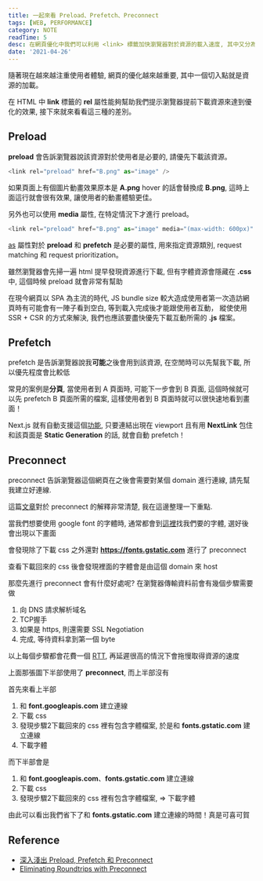 ```yaml
---
title: 一起來看 Preload、Prefetch、Preconnect
tags: [WEB, PERFORMANCE]
category: NOTE
readTime: 5
desc: 在網頁優化中我們可以利用 <link> 標籤加快瀏覽器對於資源的載入速度, 其中又分為 preload、prefetch 以及 preconnect, 稍微筆記一下這三個有什麼差別
date: '2021-04-26'
---
```


隨著現在越來越注重使用者體驗, 網頁的優化越來越重要, 其中一個切入點就是資源的加載。

在 HTML 中 **link** 標籤的 **rel** 屬性能夠幫助我們提示瀏覽器提前下載資源來達到優化的效果,
接下來就來看看這三種的差別。

## Preload

**preload** 會告訴瀏覽器說該資源對於使用者是必要的, 請優先下載該資源。

```js
<link rel="preload" href="B.png" as="image" />
```

如果頁面上有個圖片動畫效果原本是 **A.png** hover 的話會替換成 **B.png**, 這時上面這行就會很有效果, 讓使用者的動畫體驗更佳。

另外也可以使用 **media** 屬性, 在特定情況下才進行 preload。

```js
<link rel="preload" href="B.png" as="image" media="(max-width: 600px)" />
```

[as](https://developer.mozilla.org/en-US/docs/Web/HTML/Element/link#attributes) 屬性對於 **preload** 和 **prefetch** 是必要的屬性, 用來指定資源類別, request matching 和 request prioritization。

雖然瀏覽器會先掃一遍 html 提早發現資源進行下載, 但有字體資源會隱藏在 **.css** 中, 這個時候 preload 就會非常有幫助

<ArticleImage src="https://i.imgur.com/XoiiZlY.png" alt="google font css" remark="google font css" />

在現今網頁以 SPA 為主流的時代, JS bundle size 較大造成使用者第一次造訪網頁時有可能會有一陣子看到空白, 等到載入完成後才能跟使用者互動，
縱使使用 SSR + CSR 的方式來解決, 我們也應該要盡快優先下載互動所需的 **.js** 檔案。

<ArticleImage src="https://i.imgur.com/tI296oQ.png" alt="preload script" remark="preload script" />

## Prefetch

prefetch 是告訴瀏覽器說我**可能**之後會用到該資源, 在空閒時可以先幫我下載, 所以優先程度會比較低

常見的案例是**分頁**, 當使用者到 A 頁面時, 可能下一步會到 B 頁面, 這個時候就可以先 prefetch B 頁面所需的檔案, 這樣使用者到 B 頁面時就可以很快速地看到畫面！

Next.js 就有自動支援這個[功能](https://nextjs.org/docs/api-reference/next/link), 只要連結出現在 viewport 且有用 **NextLink** 包住和該頁面是 **Static Generation** 的話, 就會自動 prefetch！

<ArticleImage src="https://i.imgur.com/vGoEb5w.png" alt="prefetch script" remark="prefetch script" />

## Preconnect

preconnect 告訴瀏覽器這個網頁在之後會需要對某個 domain 進行連線, 請先幫我建立好連線.

這篇[文章](https://www.igvita.com/2015/08/17/eliminating-roundtrips-with-preconnect/)對於 preconnect 的解釋非常清楚, 我在這邊整理一下重點.

當我們想要使用 google font 的字體時, 通常都會到[這裡](https://fonts.google.com/)找我們要的字體, 選好後會出現以下畫面

<ArticleImage src="https://i.imgur.com/EYuDuyn.png" alt="google font" />

會發現除了下載 css 之外還對 **https://fonts.gstatic.com** 進行了 preconnect

查看下載回來的 css 後會發現裡面的字體會是由這個 domain 來 host

<ArticleImage src="https://i.imgur.com/XoiiZlY.png" alt="google font css" />

那麼先進行 preconnect 會有什麼好處呢? 在瀏覽器傳輸資料前會有幾個步驟需要做

1. 向 DNS 請求解析域名
2. TCP握手
3. 如果是 https, 則還需要 SSL Negotiation
4. 完成, 等待資料拿到第一個 byte

以上每個步驟都會花費一個 [RTT](https://www.cloudflare.com/zh-tw/learning/cdn/glossary/round-trip-time-rtt/),
再延遲很高的情況下會拖慢取得資源的速度

<ArticleImage src="https://www.igvita.com/posts/15/xfont-preconnect.png.pagespeed.ic.ALPEs7sMxi.webp" alt="preconnect request" remark="source: https://www.igvita.com" />

上面那張圖下半部使用了 **preconnect**, 而上半部沒有

首先來看上半部

1. 和 **font.googleapis.com** 建立連線
2. 下載 css
3. 發現步驟2下載回來的 css 裡有包含字體檔案, 於是和 **fonts.gstatic.com** 建立連線
4. 下載字體

而下半部會是

1. 和 **font.googleapis.com**、**fonts.gstatic.com** 建立連線
2. 下載 css
3. 發現步驟2下載回來的 css 裡有包含字體檔案, => 下載字體

由此可以看出我們省下了和 **fonts.gstatic.com** 建立連線的時間！真是可喜可賀

## Reference

- [深入淺出 Preload, Prefetch 和 Preconnect](https://shubo.io/preload-prefetch-preconnect/)
- [Eliminating Roundtrips with Preconnect](https://www.igvita.com/2015/08/17/eliminating-roundtrips-with-preconnect/)








